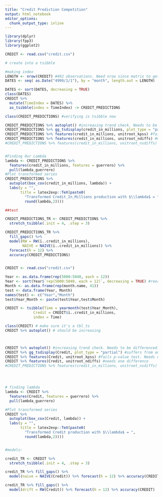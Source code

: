 ```yaml
---
title: "Credit Prediction Competition"
output: html_notebook
editor_options: 
  chunk_output_type: inline
---
```


```r
library(dplyr)
library(fpp3)
library(ggplot2)
```

```r
CREDIT <- read.csv("credit.csv")

# create into a tsibble

#making index
LENGTH <- nrow(CREDIT) #492 observations. Need nrow since matrix to get 492 
DATES <- seq( as.Date("4999/1/1"), by = "month", length.out = LENGTH) 

DATES <- sort(DATES, decreasing = TRUE)
class(DATES)
CREDIT %>% 
  mutate(TimeIndex = DATES) %>% 
  as_tsibble(index = TimeIndex) -> CREDIT_PREDICTIONS

class(CREDIT_PREDICTIONS) #verifying is tsibble now

CREDIT_PREDICTIONS %>% autoplot() #increasing trend check. Needs to be differenced.
CREDIT_PREDICTIONS %>% gg_tsdisplay(credit_in_millions, plot_type = "partial") #suffers from autocorrealtion and seasonality.
CREDIT_PREDICTIONS %>% features(credit_in_millions, unitroot_kpss) #fails p-value test. Needs differencing.
CREDIT_PREDICTIONS %>% features(credit_in_millions, unitroot_ndiffs) #needs one difference
#CREDIT_PREDICTIONS %>% features(credit_in_millions, unitroot_nsdiffs) #*Does not* need seasonal differencing.


#Finding Our Lambda 
lambda <- CREDIT_PREDICTIONS %>%
  features(credit_in_millions, features = guerrero) %>%
  pull(lambda_guerrero)
#Plot transformed series
CREDIT_PREDICTIONS %>%
  autoplot(box_cox(credit_in_millions, lambda)) +
  labs(y = "",
       title = latex2exp::TeX(paste0(
         "Transformed Credit_In_Millions production with $\\lambda$ = ",
         round(lambda,2)))) 

##test
```

```r
CREDIT_PREDICTIONS_TR <- CREDIT_PREDICTIONS %>%
  stretch_tsibble(.init = 4, .step = 3)

CREDIT_PREDICTIONS_TR %>% 
  fill_gaps() %>% 
  model(RW = RW(ï..credit_in_millions),
        NAIVE = NAIVE(ï..credit_in_millions)) %>% 
  forecast(h = 12) %>% 
  accuracy(CREDIT_PREDICTIONS)
  

```


```r
CREDIT <- read.csv("credit.csv")

Year <- as.data.frame(rep(5000:5040, each = 12))
Year <- sort(Year$`rep(5000:5040, each = 12)`, decreasing = TRUE) #reordering the dates so Credit is increasing
Month <- as.data.frame(rep(month.name, 41))
test <- data.frame(Year, Month)
names(test) <- c("Year","Month")
test$Year_Month <- paste(test$Year,test$Month)

CREDIT <- tsibble(Time = yearmonth(test$Year_Month),
             Credit = CREDIT$ï..credit_in_millions,
             index = Time)

class(CREDIT) # make sure it's a tbl_ts
CREDIT %>% autoplot() # should be increasing



CREDIT %>% autoplot() #increasing trend check. Needs to be differenced.
CREDIT %>% gg_tsdisplay(Credit, plot_type = "partial") #suffers from autocorrealtion and seasonality.
CREDIT %>% features(Credit, unitroot_kpss) #fails p-value test. Needs differencing.
CREDIT %>% features(Credit, unitroot_ndiffs) #needs one difference
#CREDIT_PREDICTIONS %>% features(credit_in_millions, unitroot_nsdiffs) #*Does not* need seasonal differencing.




# finding lambda
lambda <- CREDIT %>%
  features(Credit, features = guerrero) %>%
  pull(lambda_guerrero)

#Plot transformed series
CREDIT %>%
  autoplot(box_cox(Credit, lambda)) +
  labs(y = "",
       title = latex2exp::TeX(paste0(
         "Transformed Credit production with $\\lambda$ = ",
         round(lambda,2)))) 


#models:

credit_TR <- CREDIT %>% 
  stretch_tsibble(.init = 4, .step = 3)

credit_TR %>% fill_gaps() %>% 
  model(naive = NAIVE(Credit)) %>% forecast(h = 12) %>% accuracy(CREDIT)

credit_TR %>% fill_gaps() %>% 
  model(drift = RW(Credit)) %>% forecast(h = 12) %>% accuracy(CREDIT)




```










